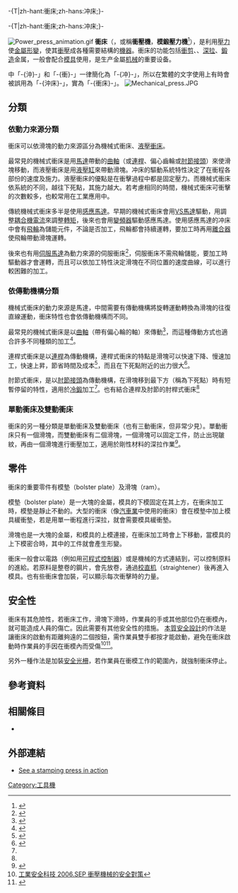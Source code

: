-{T|zh-hant:衝床;zh-hans:冲床;}-

-{T|zh-hant:衝床;zh-hans:冲床;}-

[[File:Power_press_animation.gif|thumb]]
'''衝床'''（{{lang|en|Stamping press}}，或稱'''衝壓機'''，'''模鍛壓力機'''<ref>{{Cite web |url=http://terms.naer.edu.tw/detail/3506058/ |title=國家教育研究院-雙語詞彙查詢 |accessdate=2019-12-19 |archive-date=2019-12-19 |archive-url=https://web.archive.org/web/20191219140325/http://terms.naer.edu.tw/detail/3506058/ |dead-url=no }}</ref>），是利用[[壓力|壓力]]使[[金屬|金屬]][[形變|形變]]，使其[[衝壓|衝壓]]成各種需要結構的[[機器|機器]]。衝床的功能包括[[衝剪|衝剪]]、{{le|成形|Forming (metalworking)}}、[[深拉|深拉]]、[[鍛造|鍛造]]金属，一般會配合[[模具|模具]]使用，是生产金屬[[机械|机械]]{{le|零件|Component}}的重要设备。

{{來源請求|因為簡體字}}中「-{沖}-」和「-{衝}-」一律簡化為「-{冲}-」，所以在繁體的文字使用上有時會被誤用為「-{沖床}-」，實為「-{衝床}-」。
<!-- 檔案不存在 [[File:衝床.jpg|thumb]] -->
[[File:Mechanical_press.JPG|thumb]]

==分類==
===依動力來源分類===
衝床可以依滑塊的動力來源區分為機械式衝床、[[液壓衝床|液壓衝床]]。

最常見的機械式衝床是用[[馬達|馬達]]帶動的[[曲軸|曲軸]]（或[[連桿|連桿]]、偏心齒輪或[[肘節接頭|肘節接頭]]）來使滑塊移動，而液壓衝床是用[[液壓缸|液壓缸]]來帶動滑塊。冲床的驅動系統特性決定了在衝程各部份的速度及施力。液壓衝床的優點是在衝擊過程中都是固定壓力。而機械式衝床依系統的不同，越往下死點，其施力越大。若考慮相同的時間，機械式衝床可衝擊的次數較多，也較常用在工業應用中。

傳統機械式衝床多半是使用[[感應馬達|感應馬達]]。早期的機械式衝床會用[[VS馬達|VS馬達]]驅動，用調整[[耦合機|耦合機]][[電流|電流]]來調整[[轉矩|轉矩]]，後來也會用[[變頻器|變頻器]]驅動感應馬達。使用感應馬達的冲床中會有[[飛輪|飛輪]]為儲能元件，不論是否加工，飛輪都會持續運轉，要加工時再用[[離合器|離合器]]使飛輪帶動滑塊運轉。

後來也有用[[伺服馬達|伺服馬達]]為動力來源的伺服衝床<ref>{{Cite web |url=http://www.automan.tw/mag_images/book/324_p105_114.pdf |title=伺服衝床的發展概況淺談 |accessdate=2016-06-14 |archive-date=2016-09-19 |archive-url=https://web.archive.org/web/20160919200554/http://www.automan.tw/mag_images/book/324_p105_114.pdf |dead-url=no }}</ref>，伺服衝床不需飛輪儲能，要加工時驅動器才會運轉，而且可以依加工特性決定滑塊在不同位置的速度曲線，可以進行較困難的加工。

===依傳動機構分類===
機械式衝床的動力來源是馬達，中間需要有傳動機構將旋轉運動轉換為滑塊的往復直線運動，衝床特性也會依傳動機構而不同。

最常見的機械式衝床是以[[曲軸|曲軸]]（帶有偏心輪的軸）來傳動<ref>{{Cite web |url=http://www.chinfong.com.tw/newsletter/vol26/26-3.pdf |title=衝壓機械操作異常檢點 滑塊的點檢方法 |access-date=2016-06-16 |archive-url=https://web.archive.org/web/20160617134550/http://www.chinfong.com.tw/newsletter/vol26/26-3.pdf |archive-date=2016-06-17 |dead-url=yes }}</ref>，而這種傳動方式也適合許多不同種類的加工<ref>{{Cite web |url=http://www.zzccnet.com/info/sp12sh0mhcbs.html |title=机械式冲床的特点 |accessdate=2016-06-16 |archive-date=2016-08-07 |archive-url=https://web.archive.org/web/20160807205503/http://www.zzccnet.com/info/sp12sh0mhcbs.html |dead-url=no }}</ref>。

連桿式衝床是以[[連桿|連桿]]為傳動機構，連桿式衝床的特點是滑塊可以快速下降、慢速加工，快速上昇，節省時間及成本<ref name=chinfong24-2>{{Cite web |url=http://www.chinfong.com.tw/newsletter/vol24/24-2.pdf |title=使你的印鈔機更快、更聰明! |access-date=2016-06-16 |archive-url=https://web.archive.org/web/20160617132602/http://www.chinfong.com.tw/newsletter/vol24/24-2.pdf |archive-date=2016-06-17 |dead-url=yes }}</ref>，而且在下死點附近的出力很大<ref name=c-cnc>{{Cite web |url=http://www.c-cnc.com/news/newsfile/2009/3/2/16125.shtml |title=冲床的发展动向（上） |accessdate=2016-06-16 |archive-date=2016-08-12 |archive-url=https://web.archive.org/web/20160812094758/http://www.c-cnc.com/news/newsfile/2009/3/2/16125.shtml |dead-url=no }}</ref>。

肘節式衝床，是以[[肘節接頭|肘節接頭]]為傳動機構，在滑塊移到最下方（稱為下死點）時有短暫停留的特性，適用於[[鍛造|冷鍛]]加工<ref name=chinfong24-2/>。也有結合連桿及肘節的肘桿式衝床<ref name=c-cnc/>

===單動衝床及雙動衝床===
衝床的另一種分類是單動衝床及雙動衝床（也有三動衝床，但非常少見）。單動衝床只有一個滑塊，而雙動衝床有二個滑塊，一個滑塊可以固定工件，防止出現皺紋，再由一個滑塊進行衝壓加工，適用於剛性材料的深拉作業<ref>{{cite book|title=冷衝模具设计|url=http://books.google.com/books?id=eeJmbXyfN4UC&pg=PA148|year=2002|publisher=清华大学出版社有限公司|isbn=978-7-302-05060-5|pages=148–}}</ref>。

==零件==
衝床的重要零件有模墊（bolster plate）及滑塊（ram）。

模墊（bolster plate）是一大塊的金屬，模具的下模固定在其上方，在衝床加工時，模墊是靜止不動的。大型的衝床（像[[汽車業|汽車業]]中使用的衝床）會在模墊中加上模具緩衝墊，若是用單一衝程進行深拉，就會需要模具緩衝墊。

滑塊也是一大塊的金屬，和模具的上模連接，在衝床加工時會上下移動，當模具的上下模密合時，其中的工件就會產生形變。

衝床一般會以電路（例如用[[可程式控制器|可程式控制器]]）或是機械的方式連結到{{le|自動送料機|automatic feeder}}，可以控制原料的進給。若原料是整卷的鋼片，會先放卷，通過[[校直机|校直机]]（straightener）後再進入模具。也有些衝床會加裝{{le|吨位显示器|tonnage monitor}}，可以顯示每次衝擊時的力量。

==安全性==
衝床有其危險性，若衝床工作，滑塊下滑時，作業員的手或其他部位仍在衝模內，就可能造成人員的傷亡。因此需要有其他安全性的措施。
[[本質安全設計|本質安全設計]]的作法是讓衝床的啟動有距離夠遠的二個按鈕，需作業員雙手都按才能啟動，避免在衝床啟動時作業員的手因在衝模內而受傷<ref>[http://proj.moeaidb.gov.tw/cesh/data4/60-05.pdf 工業安全科技 2006.SEP 衝壓機械的安全對策]{{dead link|date=2017年11月 |bot=InternetArchiveBot |fix-attempted=yes }}</ref><ref>{{Cite web |url=http://www.chinadrum.net/xiazai/congchuang.pdf |title=衝床安全裝置選用方法與使用注意事項 |accessdate=2016-06-17 |archive-date=2019-06-11 |archive-url=https://web.archive.org/web/20190611051418/http://www.chinadrum.net/xiazai/congchuang.pdf |dead-url=no }}</ref>。

另外一種作法是加裝[[安全光柵|安全光柵]]，若作業員在衝模工作的範圍內，就強制衝床停止。

==參考資料==
{{reflist}}

==相關條目==
*{{le|衝孔機|Punch press}}


==外部連結==
* [http://www.composidie.com/about/video-vault.html See a stamping press in action]{{Wayback|url=http://www.composidie.com/about/video-vault.html |date=20160331182133 }}


{{金屬加工|toolopen}}

[[Category:工具機|Category:工具機]]